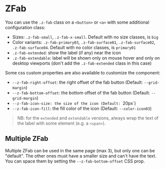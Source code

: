 
# ZFab

You can use the `.z-fab` class on a `<button>` or `<a>` with some additional configuration class:

- Sizes: `.z-fab-small`, `.z-fab-x-small`. Default with no size classes, is `big`
- Color variants: `.z-fab-primary03`, `.z-fab-surface01`, `.z-fab-surface02`, `.z-fab-surface04`. Default with no color classes, is `primary01`
- `.z-fab-extended`: show the label (if any) near the icon
- `.z-fab-extendable`: label will be shown only on mouse hover and only on desktop viewports (don't add the `.z-fab-extended` class in this case)

Some css custom properties are also available to customize the component:

- `--z-fab-right-offset`: the right offset of the fab button (Default: `--grid-margin`)
- `--z-fab-bottom-offset`: the bottom offset of the fab button (Default: `--grid-margin`)
- `--z-fab-icon-size: the size of the icon (Default: `20px\`)
- `--z-fab-icon-fill`: the fill color of the icon (Default: `--color-icon03`)

> NB: for the `extended` and `extendable` versions, always wrap the text of the label with some element (e.g. a `<span>`).

<Meta of={IndexStories} />

<Canvas>
  <Story of={IndexStories.ZFab} />
</Canvas>

## Multiple ZFab

Multiple ZFab can be used in the same page (max 3), but only one can be "default". The other ones must have a smaller size and can't have the text.
You can space them by setting the `--z-fab-bottom-offset` CSS prop.

<Canvas>
  <Story of={IndexStories.ZFabMultiple} />
</Canvas>
